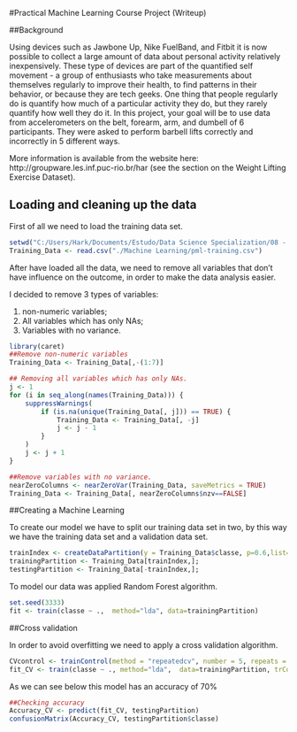 #Practical Machine Learning Course Project (Writeup)

##Background

Using devices such as Jawbone Up, Nike FuelBand, and Fitbit it is now possible to collect a large amount of data about personal activity relatively inexpensively. These type of devices are part of the quantified self movement - a group of enthusiasts who take measurements about themselves regularly to improve their health, to find patterns in their behavior, or because they are tech geeks. One thing that people regularly do is quantify how much of a particular activity they do, but they rarely quantify how well they do it. In this project, your goal will be to use data from accelerometers on the belt, forearm, arm, and dumbell of 6 participants. They were asked to perform barbell lifts correctly and incorrectly in 5 different ways.

More information is available from the website here: http://groupware.les.inf.puc-rio.br/har (see the section on the Weight Lifting Exercise Dataset). 

## Loading and cleaning up the data

First of all we need to load the training data set.

```r
setwd("C:/Users/Hark/Documents/Estudo/Data Science Specialization/08 - Practical Machine Learning/Curso")
Training_Data <- read.csv("./Machine Learning/pml-training.csv")
```

After have loaded all the data, we need to remove all variables that don't have influence on the outcome, in order to make the data analysis easier.

I decided to remove 3 types of variables:

1. non-numeric variables;
2. All variables which has only NAs;
3. Variables with no variance.

```r
library(caret)
##Remove non-numeric variables
Training_Data <- Training_Data[,-(1:7)]

## Removing all variables which has only NAs.
j <- 1
for (i in seq_along(names(Training_Data))) {
    suppressWarnings(
        if (is.na(unique(Training_Data[, j])) == TRUE) {
            Training_Data <- Training_Data[, -j]
            j <- j - 1
        }
    )
    j <- j + 1
}

##Remove variables with no variance.
nearZeroColumns <- nearZeroVar(Training_Data, saveMetrics = TRUE)
Training_Data <- Training_Data[, nearZeroColumns$nzv==FALSE]
```

##Creating a Machine Learning

To create our model we have to split our training data set in two, by this way we have the training data set and a validation data set.

```r
trainIndex <- createDataPartition(y = Training_Data$classe, p=0.6,list=FALSE);
trainingPartition <- Training_Data[trainIndex,];
testingPartition <- Training_Data[-trainIndex,];
```

To model our data was applied Random Forest algorithm.

```r
set.seed(3333)
fit <- train(classe ~ .,  method="lda", data=trainingPartition)
```

##Cross validation

In order to avoid overfitting we need to apply a cross validation algorithm.

```r
CVcontrol <- trainControl(method = "repeatedcv", number = 5, repeats = 5)
fit_CV <- train(classe ~ ., method="lda",  data=trainingPartition, trControl = CVcontrol)
```

As we can see below this model has an accuracy of 70%

```r
##Checking accuracy
Accuracy_CV <- predict(fit_CV, testingPartition)
confusionMatrix(Accuracy_CV, testingPartition$classe)
```
